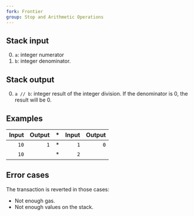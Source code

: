 ```yaml
---
fork: Frontier
group: Stop and Arithmetic Operations
---
```


## Stack input

0. `a`: integer numerator
1. `b`: integer denominator.

## Stack output

0. `a // b`: integer result of the integer division. If the denominator is 0, the result will be 0.

## Examples

| Input | Output | * | Input | Output |
|------:|-------:|-|------:|-------:|
| `10` | `1` | * | `1` | `0` |
| `10` | | * | `2` | |


## Error cases

The transaction is reverted in those cases:
- Not enough gas.
- Not enough values on the stack.
